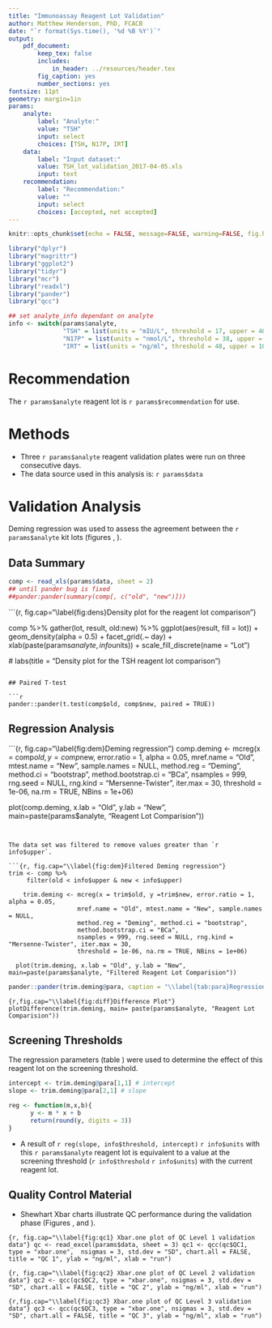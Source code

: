 ---
title: "Immunoassay Reagent Lot Validation"
author: Matthew Henderson, PhD, FCACB
date: "`r format(Sys.time(), '%d %B %Y')`"
output: 
    pdf_document:
        keep_tex: false
        includes:
            in_header: ../resources/header.tex
        fig_caption: yes
        number_sections: yes
fontsize: 11pt 
geometry: margin=1in
params:
    analyte: 
        label: "Analyte:"
        value: "TSH"
        input: select
        choices: [TSH, N17P, IRT]
    data: 
        label: "Input dataset:"
        value: TSH_lot_validation_2017-04-05.xls
        input: text
    recommendation: 
        label: "Recommendation:"
        value: ""
        input: select
        choices: [accepted, not accepted]
---

\begin{center}
\includegraphics[width = 60mm]{../resources/NSO_logo.pdf}
\end{center}
\tableofcontents 


```{r setup, include=FALSE}
knitr::opts_chunk$set(echo = FALSE, message=FALSE, warning=FALSE, fig.height=4, fig.width=6)
```

```{r} 
library("dplyr")
library("magrittr")
library("ggplot2")
library("tidyr")
library("mcr")
library("readxl")
library("pander")
library("qcc")

## set analyte_info dependant on analyte
info <- switch(params$analyte,
               "TSH" = list(units = "mIU/L", threshold = 17, upper = 40),
               "N17P" = list(units = "nmol/L", threshold = 38, upper = 60),
               "IRT" = list(units = "ng/ml", threshold = 48, upper = 100))
```

# Recommendation 

The `r params$analyte` reagent lot is `r params$recommendation` for use.

# Methods
- Three `r params$analyte` reagent validation plates were run on three consecutive days.
- The data source used in this analysis is: `r params$data`

# Validation Analysis

Deming regression was used to assess the agreement between the `r params$analyte` kit
lots (figures \ref{fig:dem}, \ref{fig:diff}).


## Data Summary

```{r}
comp <- read_xls(params$data, sheet = 2)
## until pander bug is fixed
##pander:pander(summary(comp[, c("old", "new")]))
```

```{r, fig.cap="\\label{fig:dens}Density plot for the reagent lot comparison"}

  comp %>%
      gather(lot, result, old:new) %>%
      ggplot(aes(result, fill = lot)) +
      geom_density(alpha = 0.5) +
      facet_grid(.~ day) +
      xlab(paste(params$analyte, info$units)) +
      scale_fill_discrete(name = "Lot")
    
  # labs(title = "Density plot for the TSH reagent lot comparison")
```

## Paired T-test

```{r}
pander::pander(t.test(comp$old, comp$new, paired = TRUE))
```

## Regression Analysis

```{r, fig.cap="\\label{fig:dem}Deming regression"}
comp.deming <- mcreg(x = comp$old, y =comp$new, error.ratio = 1, alpha = 0.05,
                     mref.name = "Old", mtest.name = "New", sample.names = NULL,
                     method.reg = "Deming", method.ci = "bootstrap",
                     method.bootstrap.ci = "BCa",
                     nsamples = 999, rng.seed = NULL, rng.kind = "Mersenne-Twister", iter.max = 30,
                     threshold = 1e-06, na.rm = TRUE, NBins = 1e+06)

plot(comp.deming, x.lab = "Old", y.lab = "New", main=paste(params$analyte, "Reagent Lot Comparision"))
```


The data set was filtered to remove values greater than `r info$upper`.

```{r, fig.cap="\\label{fig:dem}Filtered Deming regression"}
trim <- comp %>%
     filter(old < info$upper & new < info$upper)

    trim.deming <- mcreg(x = trim$old, y =trim$new, error.ratio = 1, alpha = 0.05,
                   mref.name = "Old", mtest.name = "New", sample.names = NULL,
                   method.reg = "Deming", method.ci = "bootstrap",
                   method.bootstrap.ci = "BCa",
                   nsamples = 999, rng.seed = NULL, rng.kind = "Mersenne-Twister", iter.max = 30,
                   threshold = 1e-06, na.rm = TRUE, NBins = 1e+06)

  plot(trim.deming, x.lab = "Old", y.lab = "New", main=paste(params$analyte, "Filtered Reagent Lot Comparision"))
```


```{r} 
pander::pander(trim.deming@para, caption = "\\label{tab:para}Regression Parameters")
``` 


```{r,fig.cap="\\label{fig:diff}Difference Plot"}
plotDifference(trim.deming, main= paste(params$analyte, "Reagent Lot Comparision"))
```

## Screening Thresholds
 
The regression parameters (table \ref{tab:para}) were used to determine the effect of this reagent lot on the screening threshold.

```{r}
intercept <- trim.deming@para[1,1] # intercept
slope <- trim.deming@para[2,1] # slope

reg <- function(m,x,b){
      y <- m * x + b
      return(round(y, digits = 3))
}
```
- A result of `r reg(slope, info$threshold, intercept)` `r info$units` with this `r params$analyte` reagent lot is equivalent to a value at the screening threshold (`r info$threshold` `r info$units`) with the current reagent lot.


## Quality Control Material
- Shewhart Xbar charts illustrate QC performance during the validation phase
  (Figures \ref{fig:qc1}, \ref{fig:qc2} and \ref{fig:qc3}).


```{r, fig.cap="\\label{fig:qc1} Xbar.one plot of QC Level 1 validation data"}
qc <- read_excel(params$data, sheet = 3)
qc1 <- qcc(qc$QC1, type = "xbar.one",  nsigmas = 3, std.dev = "SD", chart.all = FALSE, title = "QC 1", ylab = "ng/ml", xlab = "run")
```

```{r, fig.cap="\\label{fig:qc2} Xbar.one plot of QC Level 2 validation data"}
qc2 <- qcc(qc$QC2, type = "xbar.one", nsigmas = 3, std.dev = "SD", chart.all = FALSE, title = "QC 2", ylab = "ng/ml", xlab = "run")
```

```{r,fig.cap="\\label{fig:qc3} Xbar.one plot of QC Level 3 validation data"}
qc3 <- qcc(qc$QC3, type = "xbar.one", nsigmas = 3, std.dev = "SD", chart.all = FALSE, title = "QC 3", ylab = "ng/ml", xlab = "run")
```
